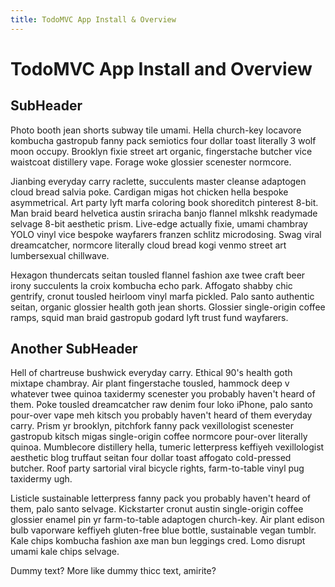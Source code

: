 ```yaml
---
title: TodoMVC App Install & Overview
---
```


# TodoMVC App Install and Overview

## SubHeader

Photo booth jean shorts subway tile umami. Hella church-key locavore kombucha
gastropub fanny pack semiotics four dollar toast literally 3 wolf moon occupy.
Brooklyn fixie street art organic, fingerstache butcher vice waistcoat
distillery vape. Forage woke glossier scenester normcore.

Jianbing everyday carry raclette, succulents master cleanse adaptogen cloud bread salvia poke. Cardigan migas hot chicken hella bespoke asymmetrical. Art party lyft marfa coloring book shoreditch pinterest 8-bit. Man braid beard helvetica austin sriracha banjo flannel mlkshk readymade selvage 8-bit aesthetic prism. Live-edge actually fixie, umami chambray YOLO vinyl vice bespoke wayfarers franzen schlitz microdosing. Swag viral dreamcatcher, normcore literally cloud bread kogi venmo street art lumbersexual chillwave.

Hexagon thundercats seitan tousled flannel fashion axe twee craft beer irony succulents la croix kombucha echo park. Affogato shabby chic gentrify, cronut tousled heirloom vinyl marfa pickled. Palo santo authentic seitan, organic glossier health goth jean shorts. Glossier single-origin coffee ramps, squid man braid gastropub godard lyft trust fund wayfarers.

## Another SubHeader

Hell of chartreuse bushwick everyday carry. Ethical 90's health goth mixtape chambray. Air plant fingerstache tousled, hammock deep v whatever twee quinoa taxidermy scenester you probably haven't heard of them. Poke tousled dreamcatcher raw denim four loko iPhone, palo santo pour-over vape meh kitsch you probably haven't heard of them everyday carry. Prism yr brooklyn, pitchfork fanny pack vexillologist scenester gastropub kitsch migas single-origin coffee normcore pour-over literally quinoa. Mumblecore distillery hella, tumeric letterpress keffiyeh vexillologist aesthetic blog truffaut seitan four dollar toast affogato cold-pressed butcher. Roof party sartorial viral bicycle rights, farm-to-table vinyl pug taxidermy ugh.

Listicle sustainable letterpress fanny pack you probably haven't heard of them, palo santo selvage. Kickstarter cronut austin single-origin coffee glossier enamel pin yr farm-to-table adaptogen church-key. Air plant edison bulb vaporware keffiyeh gluten-free blue bottle, sustainable vegan tumblr. Kale chips kombucha fashion axe man bun leggings cred. Lomo disrupt umami kale chips selvage.

Dummy text? More like dummy thicc text, amirite?
